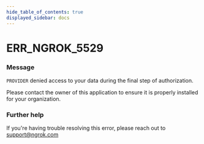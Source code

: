 ```yaml
---
hide_table_of_contents: true
displayed_sidebar: docs
---
```



# ERR_NGROK_5529

### Message

`PROVIDER` denied access to your data during the final step of authorization.

Please contact the owner of this application to ensure it is properly installed for your organization.

<ErrorDetails error="err_ngrok_5529" />

### Further help

If you're having trouble resolving this error, please reach out to [support@ngrok.com](mailto:support@ngrok.com?subject=Help%20with%20ERR_NGROK_5529)


